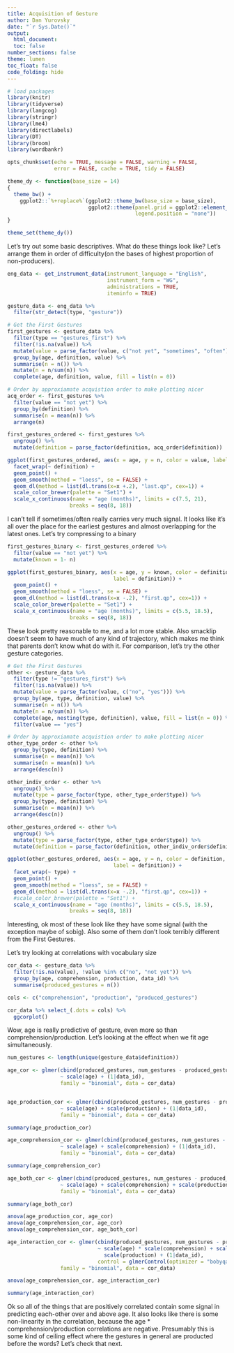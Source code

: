 ```yaml
---
title: Acquisition of Gesture
author: Dan Yurovsky
date: "`r Sys.Date()`"
output: 
  html_document:
  toc: false
number_sections: false
theme: lumen
toc_float: false
code_folding: hide
---
```

  
```r
# load packages
library(knitr)
library(tidyverse)
library(langcog)
library(stringr) 
library(lme4)
library(directlabels)
library(DT)
library(broom)
library(wordbankr)

opts_chunk$set(echo = TRUE, message = FALSE, warning = FALSE, 
               error = FALSE, cache = TRUE, tidy = FALSE)

theme_dy <- function(base_size = 14) 
{
  theme_bw() +   
    ggplot2::`%+replace%`(ggplot2::theme_bw(base_size = base_size),
                          ggplot2::theme(panel.grid = ggplot2::element_blank(), 
                                         legend.position = "none"))
}

theme_set(theme_dy())
```

Let's try out some basic descriptives. What do these things look like? Let's arrange them in order of difficulty(on the bases of highest proportion of non-producers).

```r
eng_data <- get_instrument_data(instrument_language = "English", 
                                instrument_form = "WG",
                                administrations = TRUE,
                                iteminfo = TRUE)

gesture_data <- eng_data %>%
  filter(str_detect(type, "gesture"))

# Get the First Gestures
first_gestures <- gesture_data %>% 
  filter(type == "gestures_first") %>%
  filter(!is.na(value)) %>%
  mutate(value = parse_factor(value, c("not yet", "sometimes", "often"))) %>%
  group_by(age, definition, value) %>%
  summarise(n = n()) %>%
  mutate(n = n/sum(n)) %>%
  complete(age, definition, value, fill = list(n = 0)) 

# Order by approxiamate acquistion order to make plotting nicer
acq_order <- first_gestures %>%
  filter(value == "not yet") %>%
  group_by(definition) %>%
  summarise(n = mean(n)) %>%
  arrange(n)

first_gestures_ordered <- first_gestures %>%
  ungroup() %>%
  mutate(definition = parse_factor(definition, acq_order$definition))

ggplot(first_gestures_ordered, aes(x = age, y = n, color = value, label = value)) + 
  facet_wrap(~ definition) + 
  geom_point() + 
  geom_smooth(method = "loess", se = FALSE) +
  geom_dl(method = list(dl.trans(x=x +.2), "last.qp", cex=1)) +
  scale_color_brewer(palette = "Set1") + 
  scale_x_continuous(name = "age (months)", limits = c(7.5, 21),
                    breaks = seq(8, 18))

```

I can't tell if sometimes/often really carries very much signal. It looks like it's all over the place for the earliest gestures and almost overlapping for the latest ones. Let's try compressing to a binary

```r
first_gestures_binary <- first_gestures_ordered %>%
  filter(value == "not yet") %>%
  mutate(known = 1- n)

ggplot(first_gestures_binary, aes(x = age, y = known, color = definition, 
                                  label = definition)) + 
  geom_point() + 
  geom_smooth(method = "loess", se = FALSE) +
  geom_dl(method = list(dl.trans(x=x -.2), "first.qp", cex=1)) +
  scale_color_brewer(palette = "Set1") + 
  scale_x_continuous(name = "age (months)", limits = c(5.5, 18.5),
                    breaks = seq(8, 18))

```

These look pretty reasonable to me, and a lot more stable. Also smacklip doesn't seem to have much of any kind of trajectory, which makes me think that parents don't know what do with it. For comparison, let's try the other gesture categories.

```r
# Get the First Gestures
other <- gesture_data %>% 
  filter(type != "gestures_first") %>%
  filter(!is.na(value)) %>%
  mutate(value = parse_factor(value, c("no", "yes"))) %>%
  group_by(age, type, definition, value) %>%
  summarise(n = n()) %>%
  mutate(n = n/sum(n)) %>%
  complete(age, nesting(type, definition), value, fill = list(n = 0)) %>%
  filter(value == "yes")

# Order by approxiamate acquistion order to make plotting nicer
other_type_order <- other %>%
  group_by(type, definition) %>%
  summarise(n = mean(n)) %>%
  summarise(n = mean(n)) %>%
  arrange(desc(n))

other_indiv_order <- other %>%
  ungroup() %>%
  mutate(type = parse_factor(type, other_type_order$type)) %>%
  group_by(type, definition) %>%
  summarise(n = mean(n)) %>%
  arrange(desc(n)) 

other_gestures_ordered <- other %>%
  ungroup() %>%
  mutate(type = parse_factor(type, other_type_order$type)) %>%
  mutate(definition = parse_factor(definition, other_indiv_order$definition))

ggplot(other_gestures_ordered, aes(x = age, y = n, color = definition, 
                                  label = definition)) +
  facet_wrap(~ type) + 
  geom_point() + 
  geom_smooth(method = "loess", se = FALSE) +
  geom_dl(method = list(dl.trans(x=x -.2), "first.qp", cex=1)) +
  #scale_color_brewer(palette = "Set1") + 
  scale_x_continuous(name = "age (months)", limits = c(5.5, 18.5),
                    breaks = seq(8, 18))
```

Interesting, ok most of these look like they have some signal (with the exception maybe of sobig). Also some of them don't look terribly different from the First Gestures.

Let's try looking at correlations with vocabulary size

```r
cor_data <- gesture_data %>%
  filter(!is.na(value), !value %in% c("no", "not yet")) %>%
  group_by(age, comprehension, production, data_id) %>%
  summarise(produced_gestures = n())

cols <- c("comprehension", "production", "produced_gestures")

cor_data %>% select_(.dots = cols) %>%
  ggcorplot()
```

Wow, age is really predictive of gesture, even more so than comprehension/production. Let's looking at the effect when we fit age simultaneously.

```r
num_gestures <- length(unique(gesture_data$definition))

age_cor <- glmer(cbind(produced_gestures, num_gestures - produced_gestures) 
                 ~ scale(age) + (1|data_id), 
                 family = "binomial", data = cor_data)


age_production_cor <- glmer(cbind(produced_gestures, num_gestures - produced_gestures) 
                 ~ scale(age) + scale(production) + (1|data_id), 
                 family = "binomial", data = cor_data)

summary(age_production_cor)

age_comprehension_cor <- glmer(cbind(produced_gestures, num_gestures - produced_gestures) 
                 ~ scale(age) + scale(comprehension) + (1|data_id), 
                 family = "binomial", data = cor_data)

summary(age_comprehension_cor)

age_both_cor <- glmer(cbind(produced_gestures, num_gestures - produced_gestures) 
                 ~ scale(age) + scale(comprehension) + scale(production) +  (1|data_id), 
                 family = "binomial", data = cor_data)

summary(age_both_cor)

anova(age_production_cor, age_cor)
anova(age_comprehension_cor, age_cor)
anova(age_comprehension_cor, age_both_cor)

age_interaction_cor <- glmer(cbind(produced_gestures, num_gestures - produced_gestures) 
                             ~ scale(age) * scale(comprehension) + scale(age) * 
                               scale(production) + (1|data_id), 
                             control = glmerControl(optimizer = "bobyqa"), 
                 family = "binomial", data = cor_data)

anova(age_comprehension_cor, age_interaction_cor)

summary(age_interaction_cor)
```

Ok so all of the things that are positively correlated contain some signal in predicting each-other over and above age. It also looks like there is some non-linearity in the correlation, because the age * comprehension/production correlations are negative. Presumably this is some kind of ceiling effect where the gestures in general are producted before the words? Let's check that next.

